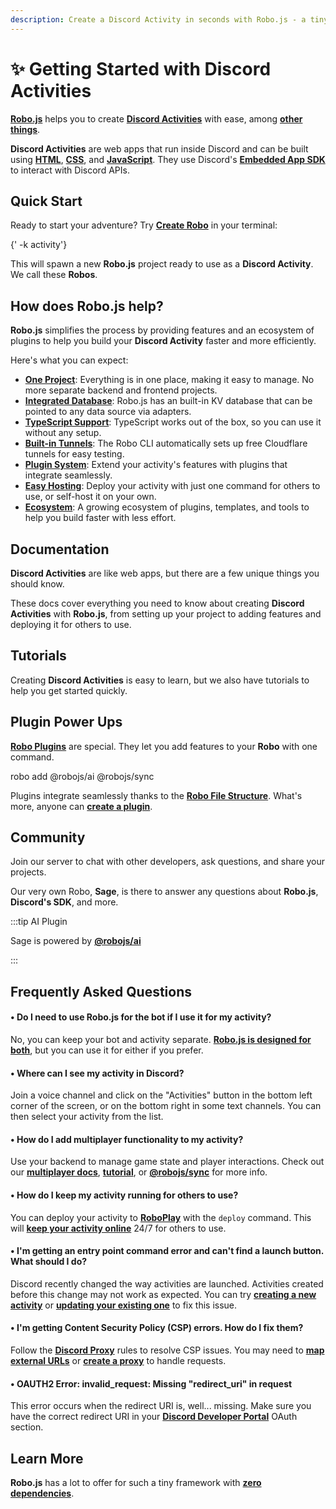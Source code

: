 ```yaml
---
description: Create a Discord Activity in seconds with Robo.js - a tiny framework that simplifies development of Discord Activities.
---
```



# ✨ Getting Started with Discord Activities

**[Robo.js](https://github.com/Wave-Play/robo.js)** helps you to create **[Discord Activities](https://support.discord.com/hc/en-us/articles/4422142836759-Activities-on-Discord)** with ease, among **[other things](../getting-started)**.

**Discord Activities** are web apps that run inside Discord and can be built using **[HTML](https://developer.mozilla.org/en-US/docs/Web/HTTP)**, **[CSS](https://developer.mozilla.org/en-US/docs/Web/CSS)**, and **[JavaScript](https://developer.mozilla.org/en-US/docs/Web/JavaScript)**. They use Discord's **[Embedded App SDK](https://github.com/discord/embedded-app-sdk/)** to interact with Discord APIs.

## Quick Start

Ready to start your adventure? Try **[Create Robo](../cli/create-robo)** in your terminal:

<Terminal create>{'<projectName> -k activity'}</Terminal>

This will spawn a new **Robo.js** project ready to use as a **Discord Activity**. We call these **Robos**.

<CardContainer>
	<Card
		href="../templates/overview#discord-activities"
		title="🔗 Templates"
		description="Kickstart your project with a template."
	/>
	<Card
		href="https://dev.to/waveplay/how-to-build-a-discord-activity-easily-with-robojs-5bng"
		title="📚 Tutorial"
		description="How to create a Discord Activity in seconds."
	/>
</CardContainer>

## How does Robo.js help?

**Robo.js** simplifies the process by providing features and an ecosystem of plugins to help you build your **Discord Activity** faster and more efficiently.

Here's what you can expect:

- **[One Project](../robojs/files)**: Everything is in one place, making it easy to manage. No more separate backend and frontend projects.
- **[Integrated Database](../robojs/flashcore)**: Robo.js has an built-in KV database that can be pointed to any data source via adapters.
- **[TypeScript Support](../robojs/typescript)**: TypeScript works out of the box, so you can use it without any setup.
- **[Built-in Tunnels](./tunnels)**: The Robo CLI automatically sets up free Cloudflare tunnels for easy testing.
- **[Plugin System](../plugins/overview)**: Extend your activity's features with plugins that integrate seamlessly.
- **[Easy Hosting](../hosting/overview)**: Deploy your activity with just one command for others to use, or self-host it on your own.
- **[Ecosystem](../plugins/directory)**: A growing ecosystem of plugins, templates, and tools to help you build faster with less effort.

## Documentation

**Discord Activities** are like web apps, but there are a few unique things you should know.

These docs cover everything you need to know about creating **Discord Activities** with **Robo.js**, from setting up your project to adding features and deploying it for others to use.

<CardContainer>
	<Card href="./credentials" title="🔑 Credentials" description="Manage your Discord Activity credentials securely." />
	<Card href="./proxy" title="🛡️ Discord Proxy" description="Things to know about Discord's Proxy." />
	<Card href="../hosting/overview" title="🚀 Hosting" description="Deploy your activity for others to use." />
	<Card
		href="./multiplayer"
		title="⚔️ Multiplayer"
		description="Add multiplayer functionality to your Discord Activity."
	/>
</CardContainer>

## Tutorials

Creating **Discord Activities** is easy to learn, but we also have tutorials to help you get started quickly.

<CardContainer>
	<Card
		href="https://dev.to/waveplay/how-to-build-a-discord-activity-easily-with-robojs-5bng"
		title="📚 How to Build a Discord Activity"
		description="Create a Discord Activity in seconds."
	/>
	<Card
		href="https://dev.to/waveplay/how-to-add-multiplayer-to-your-discord-activity-lo1"
		title="📚 Add Multiplayer to Your Activity"
		description="Create a real-time multiplayer Discord Activity."
	/>
	<Card
		href="https://dev.to/waveplay/achieve-game-like-scaling-in-discord-activities-and-web-apps-using-css-874"
		title="📚 Achieve Game-like Scaling"
		description="Scale your Discord Activity like a game."
	/>
	<Card
		href="https://dev.to/waveplay/how-to-fix-stuck-ready-event-in-discord-embedded-app-sdk-h9e"
		title="📚 Fix Stuck DiscordSDK Ready Event"
		description="Prevent the .ready() function from getting stuck."
	/>
	<Card
		href="https://dev.to/waveplay/resolve-content-security-policy-csp-issues-in-your-discord-activity-using-a-nodejs-proxy-2634"
		title="📚 Resolve CSP Issues with a Proxy"
		description="Use a Node.js proxy to resolve CSP issues."
	/>
	<Card
		href="https://dev.to/waveplay"
		title="🔗 More Tutorials"
		description="Explore more tutorials for Discord Activities."
	/>
</CardContainer>

## Plugin Power Ups

**[Robo Plugins](../plugins/overview)** are special. They let you add features to your **Robo** with one command.

<Terminal execute>robo add @robojs/ai @robojs/sync</Terminal>

Plugins integrate seamlessly thanks to the **[Robo File Structure](../robojs/files)**. What's more, anyone can **[create a plugin](../plugins/create)**.

<CardContainer>
	<Card href="../plugins/overview" title="🔌 Robo Plugins" description="Add features to your Robo seamlessly." />
	<Card href="../plugins/directory" title="🗃️ Plugin Directory" description="Browse plugins for your Robo." />
</CardContainer>

## Community

Join our server to chat with other developers, ask questions, and share your projects.

<CardContainer>
	<Card href="https://roboplay.dev/discord" title="✨ Discord Server" description="Join our Discord community!" />
</CardContainer>

Our very own Robo, **Sage**, is there to answer any questions about **Robo.js**, **Discord's SDK**, and more.

:::tip AI Plugin

Sage is powered by **[@robojs/ai](../plugins/ai)**

:::

## Frequently Asked Questions

#### • Do I need to use Robo.js for the bot if I use it for my activity?

No, you can keep your bot and activity separate. **[Robo.js is designed for both](../getting-started#choose-your-adventure)**, but you can use it for either if you prefer.

#### • Where can I see my activity in Discord?

Join a voice channel and click on the "Activities" button in the bottom left corner of the screen, or on the bottom right in some text channels. You can then select your activity from the list.

#### • How do I add multiplayer functionality to my activity?

Use your backend to manage game state and player interactions. Check out our **[multiplayer docs](./multiplayer)**, **[tutorial](https://dev.to/waveplay/how-to-add-multiplayer-to-your-discord-activity-lo1)**, or **[@robojs/sync](../plugins/sync)** for more info.

#### • How do I keep my activity running for others to use?

You can deploy your activity to **[RoboPlay](https://roboplay.dev)** with the `deploy` command. This will **[keep your activity online](../hosting/overview)** 24/7 for others to use.

#### • I'm getting an entry point command error and can't find a launch button. What should I do?

Discord recently changed the way activities are launched. Activities created before this change may not work as expected. You can try **[creating a new activity](https://dev.to/waveplay/how-to-build-a-discord-activity-easily-with-robojs-5bng)** or **[updating your existing one](https://discord.com/developers/docs/interactions/application-commands#registering-a-command)** to fix this issue.

#### • I'm getting Content Security Policy (CSP) errors. How do I fix them?

Follow the **[Discord Proxy](./proxy)** rules to resolve CSP issues. You may need to **[map external URLs](./proxy#url-mapping)** or **[create a proxy](https://dev.to/waveplay/resolve-content-security-policy-csp-issues-in-your-discord-activity-using-a-nodejs-proxy-2634)** to handle requests.

#### • OAUTH2 Error: invalid_request: Missing "redirect_uri" in request

This error occurs when the redirect URI is, well... missing. Make sure you have the correct redirect URI in your **[Discord Developer Portal](https://discord.com/developers/applications)** OAuth section.

## Learn More

**Robo.js** has a lot to offer for such a tiny framework with **[zero dependencies](https://packagephobia.com/result?p=robo.js)**.

<CardContainer>
	<Card href="../robojs/overview" title="🌟 Core Package" description="See what makes Robo.js awesome." />
	<Card
		href="../templates/overview#discord-activities"
		title="🔗 Templates"
		description="Kickstart your project with a template."
	/>
	<Card href="../robojs/linting" title="💅 Linting" description="Check your code for errors and style." />
	<Card href="../robojs/typescript" title="📘 TypeScript" description="Write better code with type safety." />
</CardContainer>
